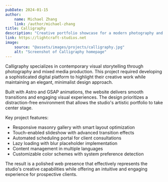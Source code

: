 ```yaml
---
pubDate: 2024-01-15
author:
    name: Michael Zhang
    link: /author/michael-zhang
title: Calligraphy
description: "Creative portfolio showcase for a modern photography and multimedia production house"
link: https://lightcraft-studios.net
image:
    source: "@assets/images/projects/calligraphy.jpg"
    alt: "Screenshot of Calligraphy homepage"
---
```


Calligraphy specializes in contemporary visual storytelling through photography and mixed media production. This project required developing a sophisticated digital platform to highlight their creative work while maintaining an elegant, minimalist design approach.

Built with Astro and GSAP animations, the website delivers smooth transitions and engaging visual experiences. The design prioritizes a distraction-free environment that allows the studio's artistic portfolio to take center stage.

Key project features:
- Responsive masonry gallery with smart layout optimization
- Touch-enabled slideshow with advanced transition effects
- Automated scheduling portal for client consultations
- Lazy loading with blur placeholder implementation
- Content management in multiple languages
- Customizable color schemes with system preference detection

The result is a polished web presence that effectively represents the studio's creative capabilities while offering an intuitive and engaging experience for prospective clients.
